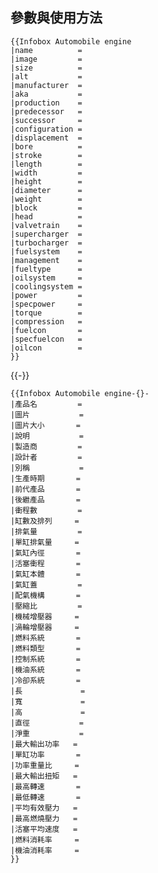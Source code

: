 <includeonly><!-- 在這裡加入模板的保護標識 --></includeonly><noinclude>{{template doc page viewed directly}}</noinclude>
<!-- 在本行下編輯模板說明 -->
{{esoteric}}

== 參數與使用方法 ==
{{Parameter names example|_template=Infobox Automobile engine|name|image|image_size|alt|upright|interiorimage|caption|manufacturer|designer|aka|production|configuration|displacement|bore|stroke|block|head|valvetrain|compression|supercharger|turbocharger|fuelsystem|management|fueltype|oilsystem|coolingsystem|idle|redline|power|specpower|torque|length|width|height|diameter|weight|emissions level|emissions control|predecessor|successor|}}
<pre style="overflow: auto;">
{{Infobox Automobile engine
|name          = 
|image         = 
|size          = 
|alt           = 
|manufacturer  = 
|aka           = 
|production    = 
|predecessor   = 
|successor     = 
|configuration = 
|displacement  = 
|bore          = 
|stroke        = 
|length        = 
|width         = 
|height        = 
|diameter      = 
|weight        = 
|block         = 
|head          = 
|valvetrain    = 
|supercharger  = 
|turbocharger  = 
|fuelsystem    = 
|management    = 
|fueltype      = 
|oilsystem     = 
|coolingsystem = 
|power         = 
|specpower     = 
|torque        = 
|compression   = 
|fuelcon       = 
|specfuelcon   = 
|oilcon        = 
}}
</pre>
{{-}}

{{Parameter names example|產品名|圖片|圖片大小|說明|製造商|設計者|別稱|生產時期|前代產品|後繼產品|衝程數|缸數及排列|排氣量|單缸排氣量|氣缸內徑|活塞衝程|氣缸本體|氣缸蓋|配氣機構|壓縮比|機械增壓器|渦輪增壓器|燃料系統|燃料類型|控制系統|機油系統|冷卻系統|長|寬|高|直徑|淨重|最大輸出功率|單缸功率|功率重量比|最大輸出扭矩|最高轉速|最低轉速|平均有效壓力|最高燃燒壓力|活塞平均速度|燃料消耗率|機油消耗率}}
<pre style="overflow: auto;">
{{Infobox Automobile engine-{}-
|產品名         = 
|圖片           = 
|圖片大小       = 
|說明           = 
|製造商         = 
|設計者         = 
|別稱           = 
|生產時期       = 
|前代產品       = 
|後繼產品       = 
|衝程數         = 
|缸數及排列     = 
|排氣量         = 
|單缸排氣量     = 
|氣缸內徑       = 
|活塞衝程       = 
|氣缸本體       = 
|氣缸蓋         = 
|配氣機構       = 
|壓縮比         = 
|機械增壓器     = 
|渦輪增壓器     = 
|燃料系統       = 
|燃料類型       = 
|控制系統       = 
|機油系統       = 
|冷卻系統       = 
|長             = 
|寬             = 
|高             = 
|直徑           = 
|淨重           = 
|最大輸出功率   = 
|單缸功率       = 
|功率重量比     = 
|最大輸出扭矩   = 
|最高轉速       = 
|最低轉速       = 
|平均有效壓力   = 
|最高燃燒壓力   = 
|活塞平均速度   = 
|燃料消耗率     = 
|機油消耗率     = 
}}
</pre>